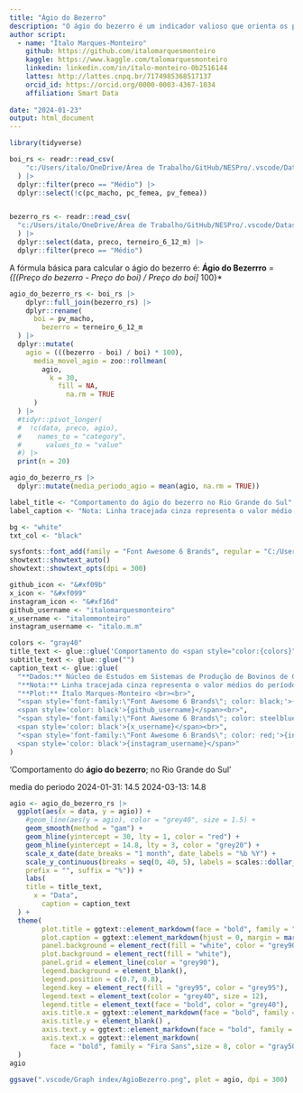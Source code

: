 ```yaml
---
title: "Ágio do Bezerro"
description: "O ágio do bezerro é um indicador valioso que orienta os produtores na tomada de decisões embasadas, contribuindo para operações mais rentáveis e sustentáveis no agronegócio."
author script: 
  - name: "Ítalo Marques-Monteiro"
    github: https://github.com/italomarquesmonteiro
    kaggle: https://www.kaggle.com/talomarquesmonteiro
    linkedin: linkedin.com/in/ítalo-monteiro-0b2516144
    lattes: http://lattes.cnpq.br/7174985368517137
    orcid_id: https://orcid.org/0000-0003-4367-1034
    affiliation: Smart Data
        
date: "2024-01-23"
output: html_document
---
```


```r
library(tidyverse)
```

```r
boi_rs <- readr::read_csv(
    "c:/Users/italo/OneDrive/Área de Trabalho/GitHub/NESPro/.vscode/Dataset/GadoGordo.csv" # nolint
  ) |>
  dplyr::filter(preco == "Médio") |>
  dplyr::select(!c(pc_macho, pc_femea, pv_femea))


bezerro_rs <- readr::read_csv(
  "c:/Users/italo/OneDrive/Área de Trabalho/GitHub/NESPro/.vscode/Dataset/GadoReposição.csv" # nolint
  ) |>
  dplyr::select(data, preco, terneiro_6_12_m) |>
  dplyr::filter(preco == "Médio")
```

A fórmula básica para calcular o ágio do bezerro é:
  **Ágio do Bezerrro** = *{[(Preço do bezerro - Preço do boi) / Preço do boi] * 100}*

```r
agio_do_bezerro_rs <- boi_rs |>
    dplyr::full_join(bezerro_rs) |>
    dplyr::rename(
      boi = pv_macho,
        bezerro = terneiro_6_12_m
  ) |>
  dplyr::mutate(
    agio = (((bezerro - boi) / boi) * 100),
      media_movel_agio = zoo::rollmean(
        agio,
          k = 30,
            fill = NA,
              na.rm = TRUE
      )
  ) |>
  #tidyr::pivot_longer(
  #  !c(data, preco, agio),
  #    names_to = "category",
  #      values_to = "value"
  #) |>
  print(n = 20)
```

```r
agio_do_bezerro_rs |>
  dplyr::mutate(media_periodo_agio = mean(agio, na.rm = TRUE))
```


```r
label_title <- "Comportamento do ágio do bezerro no Rio Grande do Sul" # nolint
label_caption <- "Nota: Linha tracejada cinza representa o valor médio do período. /nOs valores do preço da arroba são referentes as mesmas datas de divulgação em ambas as praças  /nDados do boi gordo RS: Núcleo de Estudos em Sistemas de Produção de Bovinos de Corte e Cadeia Produtiva (NESPro) /nPlot: @italo.m.m" # nolint
```


```r
bg <- "white"
txt_col <- "black"

sysfonts::font_add(family = "Font Awesome 6 Brands", regular = "C:/Users/italo/AppData/Local/Microsoft/Windows/Fonts/Font Awesome 6 Brands-Regular-400.otf") # nolint
showtext::showtext_auto()
showtext::showtext_opts(dpi = 300)

github_icon <- "&#xf09b"
x_icon <- "&#xf099"
instagram_icon <- "&#xf16d"
github_username <- "italomarquesmonteiro"
x_username <- "italommonteiro"
instagram_username <- "italo.m.m"

colors <- "gray40"
title_text <- glue::glue('Comportamento do <span style="color:{colors}">**ágio do bezerro**</span> no Rio Grande do Sul') # nolint
subtitle_text <- glue::glue("")
caption_text <- glue::glue(
  "**Dados:** Núcleo de Estudos em Sistemas de Produção de Bovinos de Corte e Cadeia Produtiva (NESPro)<br>",
  "**Nota:** Linha tracejada cinza representa o valor médios do período<br>",
  "**Plot:** Ítalo Marques-Monteiro <br><br>",
  "<span style='font-family:\"Font Awesome 6 Brands\"; color: black;'>{github_icon};</span>
  <span style='color: black'>{github_username}</span><br>",
  "<span style='font-family:\"Font Awesome 6 Brands\"; color: steelblue;'>{x_icon};</span>
  <span style='color: black'>{x_username}</span><br>",
  "<span style='font-family:\"Font Awesome 6 Brands\"; color: red;'>{instagram_icon};</span>
  <span style='color: black'>{instagram_username}</span>"
)
```

'Comportamento do <span style="color:{}">**ágio do bezerro**;</span> no Rio Grande do Sul'

media do periodo 
2024-01-31: 14.5
2024-03-13: 14.8

```r
agio <- agio_do_bezerro_rs |>
  ggplot(aes(x = data, y = agio)) +
    #geom_line(aes(y = agio), color = "grey40", size = 1.5) +
    geom_smooth(method = "gam") +
    geom_hline(yintercept = 30, lty = 1, color = "red") +
    geom_hline(yintercept = 14.8, lty = 3, color = "grey20") +
    scale_x_date(date_breaks = "1 month", date_labels = "%b %Y") +
    scale_y_continuous(breaks = seq(0, 40, 5), labels = scales::dollar_format(
    prefix = "", suffix = "%")) +
    labs(
    title = title_text,
      x = "Data",
        caption = caption_text
  ) +
  theme(
        plot.title = ggtext::element_markdown(face = "bold", family = "Source Sans Pro", size = 25, hjust = 0, color = "gray40",), # nolint
        plot.caption = ggtext::element_markdown(hjust = 0, margin = margin(10,0,0,0), size = 8, color = txt_col, lineheight = 1.2), # nolint
        panel.background = element_rect(fill = "white", color = "grey90"),
        plot.background = element_rect(fill = "white"),
        panel.grid = element_line(color = "grey90"),
        legend.background = element_blank(),
        legend.position = c(0.7, 0.8),
        legend.key = element_rect(fill = "grey95", color = "grey95"),
        legend.text = element_text(color = "grey40", size = 12),
        legend.title = element_text(face = "bold", color = "grey40"),
        axis.title.x = ggtext::element_markdown(face = "bold", family = "Fira Sans",size = 15, hjust = 0, color = "gray50"), # nolint,
        axis.title.y = element_blank() ,
        axis.text.y = ggtext::element_markdown(face = "bold", family = "Fira Sans",size = 8, hjust = 0, color = "gray50"), # nolint,
        axis.text.x = ggtext::element_markdown(
          face = "bold", family = "Fira Sans",size = 8, color = "gray50", angle=60, hjust=1) # nolint
  )
agio
```

```r
ggsave(".vscode/Graph index/AgioBezerro.png", plot = agio, dpi = 300)
```